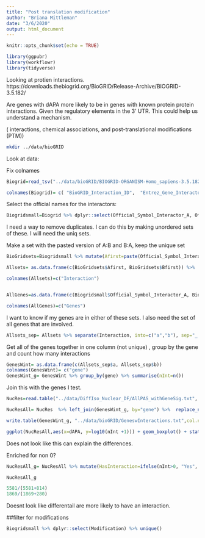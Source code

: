 ```yaml
---
title: "Post translation modification"
author: "Briana Mittleman"
date: "3/6/2020"
output: html_document
---
```


```r
knitr::opts_chunk$set(echo = TRUE)
```

```r
library(ggpubr)
library(workflowr)
library(tidyverse)
```

Looking at protien interactions. https://downloads.thebiogrid.org/BioGRID/Release-Archive/BIOGRID-3.5.182/

Are genes with dAPA more likely to be in genes with known protein protein interactions. Given the regulatory elements in the 3' UTR. This could help us understand a mechanism. 

( interactions, chemical associations, and post-translational modifications (PTM))

```bash
mkdir ../data/bioGRID
```



Look at data:  

Fix colnames  
```r
Biogrid=read_tsv("../data/bioGRID/BIOGRID-ORGANISM-Homo_sapiens-3.5.182.tab2.txt")

colnames(Biogrid)= c( "BioGRID_Interaction_ID",  "Entrez_Gene_Interactor_A", "Entrez_Gene_Interactor_B", "BioGRID_ID_Interactor_A",  "BioGRID_ID_Interactor_B"   ,   "Systematic_Name_Interactor_A","Systematic_Name_Interactor_B", "Official_Symbol_Interactor_A", "Official_Symbol_Interactor_B","Synonyms_Interactor_A", "Synonyms_Interactor_B" , "Experimental_System", "Experimental_System_Type" ,"Author" , "Pubmed_ID" ,"Organism_Interactor_A", "Organism_Interactor_B", "Throughput","Score", "Modification" , "Phenotypes","Qualifications", "Tags" , "Source Database" )


```

Select the official names for the interactors:  

```r
Biogridsmall=Biogrid %>% dplyr::select(Official_Symbol_Interactor_A, Official_Symbol_Interactor_B,Score, Modification, Phenotypes, Tags) 
```

I need a way to remove duplicates. I can do this by making unordered sets of these. I will need the uniq sets.

Make a set with the pasted version of A:B and B:A, keep the unique set  

```r
BioGridsets=Biogridsmall %>% mutate(Afirst=paste(Official_Symbol_Interactor_A, Official_Symbol_Interactor_B, sep="_:_"), Bfirst=paste(Official_Symbol_Interactor_B, Official_Symbol_Interactor_A, sep="_:_")) 

Allsets= as.data.frame(c(BioGridsets$Afirst, BioGridsets$Bfirst)) %>%  unique()

colnames(Allsets)=c("Interaction")


AllGenes=as.data.frame(c(Biogridsmall$Official_Symbol_Interactor_A, Biogridsmall$Official_Symbol_Interactor_B)) %>% unique()

colnames(AllGenes)=c("Genes")
```
I want to know if my genes are in either of these sets. I also need the set of all genes that are involved. 



```r
Allsets_sep= Allsets %>% separate(Interaction, into=c("a","b"), sep="_:_")
```

Get all of the genes together in one column (not unique) , group by the gene and count how many interactions


```r
GenesWint= as.data.frame(c(Allsets_sep$a, Allsets_sep$b))
colnames(GenesWint)= c("gene")
GenesWint_g= GenesWint %>% group_by(gene) %>% summarise(nInt=n())


```


Join this with the genes I test. 

```r
NucRes=read.table("../data/DiffIso_Nuclear_DF/AllPAS_withGeneSig.txt", header = T, stringsAsFactors = F) %>% group_by(gene, SigPAU2) %>% summarise(N=n()) %>% spread(SigPAU2,N) %>% replace_na(list(Yes=0)) %>% mutate(dAPA=ifelse(Yes>=1, "Yes", "No")) %>% dplyr::select(-Yes, -No)

NucResAll= NucRes  %>% left_join(GenesWint_g, by="gene") %>%  replace_na(list(nInt=0)) 

write.table(GenesWint_g, "../data/bioGRID/GeneswInteractions.txt",col.names = T, row.names = F, quote = F)
```


```r
ggplot(NucResAll,aes(x=dAPA, y=log10(nInt +1))) + geom_boxplot() + stat_compare_means()
```

Does not look like this can explain the differences.  

Enriched for non 0?



```r
NucResAll_g= NucResAll %>% mutate(HasInteraction=ifelse(nInt>0, "Yes", "No")) %>% group_by(dAPA, HasInteraction) %>% summarise(nWithSet=n())

NucResAll_g
```


```r
5581/(5581+814)
1869/(1869+280)
```

Doesnt look like differentail are more likely to have an interaction.  


##filter for modifications  

```r
Biogridsmall %>% dplyr::select(Modification) %>% unique()
```

